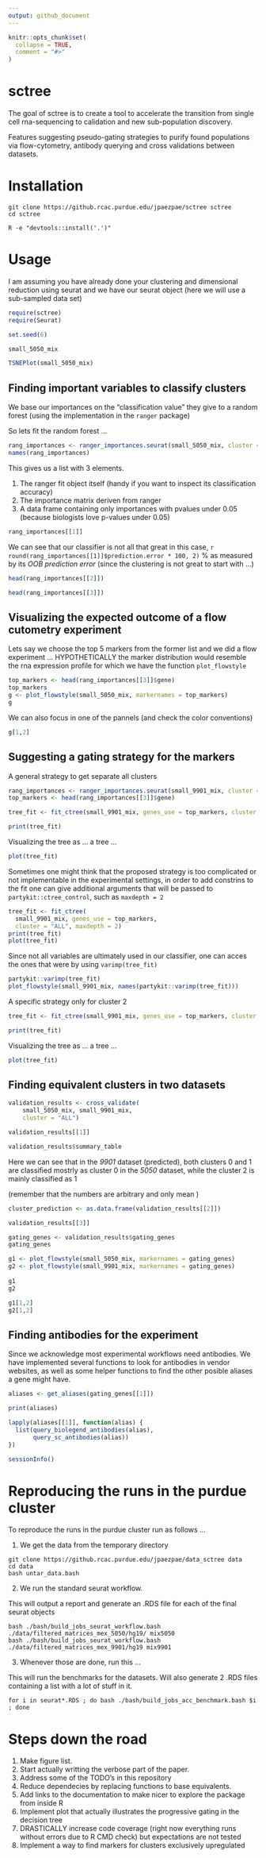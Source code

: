 ```yaml
---
output: github_document
---
```


<!-- README.md is generated from README.Rmd. Please edit that file -->

```r
knitr::opts_chunk$set(
  collapse = TRUE,
  comment = "#>"
)
```

# sctree

The goal of sctree is to create a tool to accelerate the transition from
single cell rna-sequencing to calidation and new sub-population discovery.

Features suggesting pseudo-gating strategies to purify found populations via
flow-cytometry, antibody querying and cross validations between datasets.

# Installation

```
git clone https://github.rcac.purdue.edu/jpaezpae/sctree sctree
cd sctree

R -e "devtools::install('.')"
```

# Usage

I am assuming you have already done your clustering and dimensional reduction
using seurat and we have our seurat object (here we will use a sub-sampled data
set)

```r
require(sctree)
require(Seurat)

set.seed(6)

small_5050_mix

TSNEPlot(small_5050_mix)
```

## Finding important variables to classify clusters

We base our importances on the "classification value" they give to a random 
forest (using the implementation in the `ranger` package)

So lets fit the random forest ...

```r
rang_importances <- ranger_importances.seurat(small_5050_mix, cluster = "ALL")
names(rang_importances)
```

This gives us a list with 3 elements.

1. The ranger fit object itself (handy if you want to inspect its classification 
   accuracy)
2. The importance matrix deriven from ranger
3. A data frame containing only importances with pvalues under 0.05 
   (because biologists love p-values under 0.05)


```r
rang_importances[[1]]
```

We can see that our classifier is not all that great in this case, `r round(rang_importances[[1]]$prediction.error * 100, 2)` % as measured by its 
*OOB prediction error* (since the clustering is not great to start with ...)


```r
head(rang_importances[[2]])

head(rang_importances[[3]])
```

## Visualizing the expected outcome of a flow cutometry experiment

Lets say we choose the top 5 markers from the former list and we did a flow
experiment ... HYPOTHETICALLY the marker distribution would resemble the rna
expression profile for which we have the function `plot_flowstyle`

```r
top_markers <- head(rang_importances[[3]]$gene)
top_markers
g <- plot_flowstyle(small_5050_mix, markernames = top_markers)
g
```

We can also focus in one of the pannels (and check the color conventions)

```r
g[1,2]
```


## Suggesting a gating strategy for the markers


A general strategy to get separate all clusters

```r
rang_importances <- ranger_importances.seurat(small_9901_mix, cluster = "ALL")
top_markers <- head(rang_importances[[3]]$gene)

tree_fit <- fit_ctree(small_9901_mix, genes_use = top_markers, cluster = "ALL")

print(tree_fit)
```


Visualizing the tree as ... a tree ...

```r
plot(tree_fit)
```

Sometimes one might think that the proposed strategy is too complicated or not
implementable in the experimental settings, in order to add constrins to the fit
one can give additional arguments that will be passed to
`partykit::ctree_control`, such as `maxdepth = 2`

```r
tree_fit <- fit_ctree(
  small_9901_mix, genes_use = top_markers, 
  cluster = "ALL", maxdepth = 2)
print(tree_fit)
plot(tree_fit)
```

Since not all variables are ultimately used in our classifier, one can acces the
ones that were by using `varimp(tree_fit)`

```r
partykit::varimp(tree_fit)
plot_flowstyle(small_9901_mix, names(partykit::varimp(tree_fit)))
```


A specific strategy only for cluster 2

```r
tree_fit <- fit_ctree(small_9901_mix, genes_use = top_markers, cluster = "2")

print(tree_fit)
```

Visualizing the tree as ... a tree ...

```r
plot(tree_fit)
```

## Finding equivalent clusters in two datasets

```r
validation_results <- cross_validate(
    small_5050_mix, small_9901_mix, 
    cluster = "ALL")

validation_results[[1]]
```

```r
validation_results$summary_table
```


Here we can see that in the *9901* dataset (predicted), both clusters 0 and 1
are classified mostrly as cluster 0 in the *5050* dataset, while the cluster 2
is mainly classified as 1

(remember that the numbers are arbitrary and only mean )

```r
cluster_prediction <- as.data.frame(validation_results[[2]])

validation_results[[3]]
```


```r
gating_genes <- validation_results$gating_genes
gating_genes
```

```r
g1 <- plot_flowstyle(small_5050_mix, markernames = gating_genes)
g2 <- plot_flowstyle(small_9901_mix, markernames = gating_genes)
 
g1
g2
```

```r
g1[1,2]
g2[1,2]
```

## Finding antibodies for the experiment

Since we acknowledge most experimental workflows need antibodies. We have 
implemented several functions to look for antibodies in vendor websites, as well
as some helper functions to find the other posible aliases a gene might have.


```r
aliases <- get_aliases(gating_genes[[1]])

print(aliases)

lapply(aliases[[1]], function(alias) {
  list(query_biolegend_antibodies(alias),
       query_sc_antibodies(alias))
})

```


```r
sessionInfo()
```


# Reproducing the runs in the purdue cluster

To reproduce the runs in the purdue cluster run as follows ...

1. We get the data from the temporary directory

```
git clone https://github.rcac.purdue.edu/jpaezpae/data_sctree data
cd data
bash untar_data.bash
```

2. We run the standard seurat workflow.

This will output a report and generate an .RDS file for each of the final 
seurat objects

```
bash ./bash/build_jobs_seurat_workflow.bash ./data/filtered_matrices_mex_5050/hg19/ mix5050
bash ./bash/build_jobs_seurat_workflow.bash ./data/filtered_matrices_mex_9901/hg19 mix9901 
```

3. Whenever those are done, run this ...

This will run the benchmarks for the datasets. Will also generate 2 .RDS files
containing a list with a lot of stuff in it.

```
for i in seurat*.RDS ; do bash ./bash/build_jobs_acc_benchmark.bash $i ; done
```

# Steps down the road

1. Make figure list.
2. Start actually writting the verbose part of the paper.
3. Address some of the TODO's in this repository
4. Reduce dependecies by replacing functions to base equivalents.
5. Add links to the documentation to make nicer to explore the package from inside R
6. Implement plot that actually illustrates the progressive gating in the decision tree
7. DRASTICALLY increase code coverage (right now everything runs without errors due to R CMD check) but expectations are not tested
8. Implement a way to find markers for clusters exclusively upregulated


